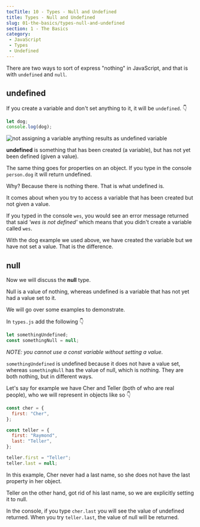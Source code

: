 ```yaml
---
tocTitle: 10 - Types - Null and Undefined
title: Types - Null and Undefined
slug: 01-the-basics/types-null-and-undefined
section: 1 - The Basics
category:
 - JavaScript
 - Types
 - Undefined
---
```


There are two ways to sort of express "nothing" in JavaScript, and that is with `undefined` and `null`.

## undefined

If you create a variable and don't set anything to it, it will be `undefined`. 👇

```js
let dog;
console.log(dog);
```

![not assigning a variable anything results as undefined variable](./undefined-variable-in-console.webp)

**undefined** is something that has been created (a variable), but has not yet been defined (given a value).

The same thing goes for properties on an object. If you type in the console `person.dog` it will return undefined.

Why? Because there is nothing there. That is what undefined is.

It comes about when you try to access a variable that has been created but not given a value.

If you typed in the console `wes`, you would see an error message returned that said _'wes is not defined'_ which means that you didn't create a variable called `wes`.

With the dog example we used above, we have created the variable but we have not set a value. That is the difference.

## null

Now we will discuss the **null** type.

Null is a value of nothing, whereas undefined is a variable that has not yet had a value set to it.

We will go over some examples to demonstrate.

In `types.js` add the following 👇

```js
let somethingUndefined;
const somethingNull = null;
```

_NOTE: you cannot use a const variable without setting a value._

`somethingUndefined` is undefined because it does not have a value set, whereas `somethingNull` has the value of null, which is nothing. They are both nothing, but in different ways.

Let's say for example we have Cher and Teller (both of who are real people), who we will represent in objects like so 👇

```js
const cher = {
  first: "Cher",
};

const teller = {
  first: "Raymond",
  last: "Teller",
};

teller.first = "Teller";
teller.last = null;
```

In this example, Cher never had a last name, so she does not have the last property in her object.

Teller on the other hand, got rid of his last name, so we are explicitly setting it to null.

In the console, if you type `cher.last` you will see the value of undefined returned. When you try `teller.last`, the value of null will be returned.
